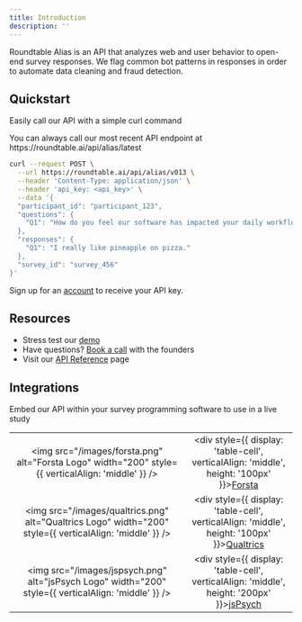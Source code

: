 ```yaml
---
title: Introduction
description: ''
---
```



Roundtable Alias is an API that analyzes web and user behavior to open-end survey responses. We flag common bot patterns in responses in order to automate data cleaning and fraud detection.

## Quickstart

Easily call our API with a simple curl command

<Tip>
You can always call our most recent API endpoint at https://roundtable.ai/api/alias/latest
</Tip>

``` bash
curl --request POST \
  --url https://roundtable.ai/api/alias/v013 \
  --header 'Content-Type: application/json' \
  --header 'api_key: <api_key>' \
  --data '{
  "participant_id": "participant_123",
  "questions": {
    "Q1": "How do you feel our software has impacted your daily workflow?"
  },
  "responses": {
    "Q1": "I really like pineapple on pizza."
  },
  "survey_id": "survey_456"
}'
```
Sign up for an [account](/account) to receive your API key.

## Resources

- Stress test our [demo](https://roundtable.ai/demo)
- Have questions? [Book a call](https://calendly.com/mayank-roundtable/30min?back=1&month=2024-01) with the founders
- Visit our [API Reference](api-reference/v013) page

## Integrations

Embed our API within your survey programming software to use in a live study

|  |  |
|:---:|:---:|
| <img src="/images/forsta.png" alt="Forsta Logo" width="200" style={{ verticalAlign: 'middle' }} /> | <div style={{ display: 'table-cell', verticalAlign: 'middle', height: '100px' }}>[Forsta](https://docs.roundtable.ai/integration#forsta)</div> |
| <img src="/images/qualtrics.png" alt="Qualtrics Logo" width="200" style={{ verticalAlign: 'middle' }} />| <div style={{ display: 'table-cell', verticalAlign: 'middle', height: '100px' }}>[Qualtrics](https://docs.roundtable.ai/integration#qualtrics)</div> |
| <img src="/images/jspsych.png" alt="jsPsych Logo" width="200" style={{ verticalAlign: 'middle' }} /> | <div style={{ display: 'table-cell', verticalAlign: 'middle', height: '200px' }}>[jsPsych](https://docs.roundtable.ai/integration#jspsych)</div> |

